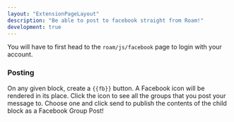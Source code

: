 ```yaml
---
layout: "ExtensionPageLayout"
description: "Be able to post to facebook straight from Roam!"
development: true
---
```


You will have to first head to the `roam/js/facebook` page to login with your account.

### Posting

On any given block, create a `{{fb}}` button. A Facebook icon will be rendered in its place. Click the icon to see all the groups that you post your message to. Choose one and click send to publish the contents of the child block as a Facebook Group Post!
